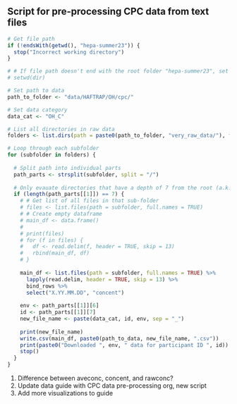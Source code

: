 ## Script for pre-processing CPC data from text files
```r
# Get file path
if (!endsWith(getwd(), "hepa-summer23")) {
  stop("Incorrect working directory")
}

# # If file path doesn't end with the root folder "hepa-summer23", set to that folder on your PC
# setwd(dir)
```

```r
# Set path to data
path_to_folder <- "data/HAFTRAP/OH/cpc/"

# Set data category
data_cat <- "OH_C"
```

```r
# List all directories in raw data
folders <- list.dirs(path = paste0(path_to_folder, "very_raw_data/"), full.names = TRUE, recursive = TRUE)
```

```r
# Loop through each subfolder
for (subfolder in folders) {
  
  # Split path into individual parts
  path_parts <- strsplit(subfolder, split = "/")
  
  # Only evauate directories that have a depth of 7 from the root (a.k.a with data files)
  if (length(path_parts[[1]]) == 7) {
    # # Get list of all files in that sub-folder
    # files <- list.files(path = subfolder, full.names = TRUE)
    # # Create empty dataframe
    # main_df <- data.frame()
    # 
    # print(files)
    # for (f in files) {
    #   df <- read.delim(f, header = TRUE, skip = 13)
    #   rbind(main_df, df)
    # }
    
    main_df <- list.files(path = subfolder, full.names = TRUE) %>% 
      lapply(read.delim, header = TRUE, skip = 13) %>% 
      bind_rows %>%
      select("X.YY.MM.DD", "concent")
    
    env <- path_parts[[1]][6]
    id <- path_parts[[1]][7]
    new_file_name <- paste(data_cat, id, env, sep = "_")
    
    print(new_file_name)
    write.csv(main_df, paste0(path_to_data, new_file_name, ".csv"))
    print(paste0("Downloaded ", env, " data for participant ID ", id))
    stop()
  }
}
```

1) Difference between aveconc, concent, and rawconc?
2) Update data guide with CPC data pre-processing org, new script
3) Add more visualizations to guide
